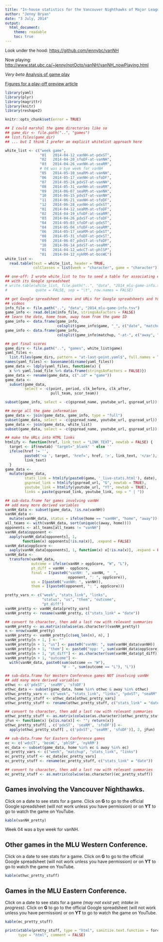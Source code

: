 ```yaml
---
title: "In-house statistics for the Vancouver Nighthawks of Major League Ultimate"
author: "Jenny Bryan"
date: "3 July, 2014"
output:
  html_document:
    theme: readable
    toc: true
---
```


Look under the hood: <https://github.com/jennybc/vanNH>

Now playing: <http://www.stat.ubc.ca/~jenny/notOcto/vanNH/vanNH_nowPlaying.html>

*Very beta* [Analysis of game play](analysis.html)

[Figures for a play-off preview article](2014-06-25_playoff-preview.html)

```r
library(yaml)
library(plyr)
library(magrittr)
library(knitr)
library(reshape2)

knitr::opts_chunk$set(error = TRUE)

## I could marshal the game directories like so
## game_dir <- file.path("..", "games")
## list.files(game_dir)
## ... but I think I prefer an explicit whitelist approach here

white_list <- c("week game",
                "01   2014-04-12_vanNH-at-pdxST",
                "02   2014-04-20_sfoDF-at-vanNH",
                "03   2014-04-26_vanNH-at-seaRM",
                # 04 was a bye week for vanNH
                "05   2014-05-10_seaRM-at-vanNH",
                "06   2014-05-17_vanNH-at-sfoDF",
                "07   2014-05-24_pdxST-at-vanNH",
                "08   2014-05-31_vanNH-at-seaRM",
                "09   2014-06-07_seaRM-at-vanNH",
                "10   2014-06-15_pdxST-at-vanNH",
                "11   2014-06-21_vanNH-at-sfoDF",
                "12   2014-06-28_vanNH-at-pdxST",
                "01   2014-04-12_seaRM-at-sfoDF",
                "02   2014-04-19_sfoDF-at-seaRM",
                "03   2014-04-26_pdxST-at-sfoDF",
                "04   2014-05-03_sfoDF-at-pdxST",
                "04   2014-05-04_sfoDF-at-seaRM",
                "06   2014-05-17_seaRM-at-pdxST",
                "08   2014-05-31_sfoDF-at-pdxST",
                "09   2014-06-07_pdxST-at-sfoDF",
                "10   2014-06-14_pdxST-at-seaRM",
                "01   2014-04-12_wdcCT-at-phlSP",
                "01   2014-04-12_nykRM-at-bosWC")
white_list <-
  read.table(text = white_list, header = TRUE,
             colClasses = list(week = "character", game = "character"))

## one-off: I wrote white_list to tsv to seed a table for associating each game
## with its Google spreadsheet
# write.table(white_list, file.path("..", "data", "2014_mlu-game-info.tsv"),
#             quote = FALSE, sep = "\t", row.names = FALSE)

## get Google spreadsheet names and URLs for Google spreadsheets and YouTube
## videos
info_file <- file.path("..", "data", "2014_mlu-game-info.tsv")
game_info <- read.delim(info_file, stringsAsFactors = FALSE)
## learn the date, home team, away team from the game ID
game_info <- data.frame(game_info,
                        colsplit(game_info$game, "_", c("date", "matchup")))
game_info <- data.frame(game_info,
                        colsplit(game_info$matchup, "-at-", c("away", "home")))

## get final scores
game_dirs <- file.path("..", "games", white_list$game)
yaml_files <-
  list.files(game_dirs, pattern = "at-last-point.yaml$", full.names = TRUE)
names(yaml_files) <- basename(dirname(yaml_files))
game_data <- ldply(yaml_files, function(x) {
  x %>% yaml.load_file %>% data.frame(stringsAsFactors = FALSE)})
game_data <- rename(game_data, c(".id" = "game"))
game_data <-
  subset(game_data,
         select = -c(point, period, clk_before, clk_after,
                     pull_team, scor_team))

subset(game_info, select = -c(gspread_name, youtube_url, gspread_url))

## merge all the game information
game_data <- join(game_data, game_info, type = "full")
subset(game_data, select = -c(gspread_name, youtube_url, gspread_url))
game_data <- join(game_data, white_list)
subset(game_data, select = -c(gspread_name, youtube_url, gspread_url))

## make the URLs into HTML links
htmlify <- function(href, link_text = "LINK_TEXT", newtab = FALSE) {
  target <- if(newtab) 'target="_blank" ' else ''
  ifelse(href != '',
         paste0('<a ', target, 'href=', href, '>', link_text, '</a>'),
         link_text)
  }
game_data <-
  mutate(game_data,
         stats_link = htmlify(paste0(game, '_live-stats.html'), date),
         gspread_link = htmlify(gspread_url, "G", newtab = TRUE),
         youtube_link = htmlify(youtube_url, "YT", newtab = TRUE),
         links = paste(gspread_link, youtube_link, sep = " | "))

## sub-data.frame for games involving vanNH
## add many more derived variables
vanNH_data <- subset(game_data, !is.na(vanNH))
vanNH_data <-
  mutate(vanNH_data, status = ifelse(home == "vanNH", "home", "away"))
all_teams <- with(vanNH_data, sort(unique(c(away, home))))
opponents <- all_teams[all_teams != "vanNH"]
vanNH_data$opponent <- 
  aaply(vanNH_data[opponents], 1,
        function(x) opponents[!is.na(x)], .expand = FALSE)
vanNH_data$oppScore <- 
  aaply(vanNH_data[opponents], 1, function(x) x[!is.na(x)], .expand = FALSE)
vanNH_data <-
  transform(vanNH_data,
            outcome = ifelse(vanNH > oppScore, "W", "L"),
            pt_diff = vanNH - oppScore,
            final = I(paste0("vanNH: ", vanNH, "  ",
                             opponent, ": ", oppScore)),
            us = I(paste0("vanNH: ", vanNH)),
            them = I(paste0(opponent, ": ", oppScore)))

pretty_vars <- c("week", "stats_link", "links",
                 "status", "us", "them", "outcome",
                 "pt_diff")
vanNH_pretty <- vanNH_data[pretty_vars]
vanNH_pretty <- rename(vanNH_pretty, c("stats_link" = "date"))

## convert to character, then add a last row with relevant summaries
vanNH_pretty <- as.matrix(colwise(as.character)(vanNH_pretty))
n <- nrow(vanNH_pretty)
vanNH_pretty <- vanNH_pretty[c(seq_len(n), n), ]
vanNH_pretty[n + 1, ] <- ""
vanNH_pretty[n + 1, "us"] <- paste0("vanNH: ", sum(vanNH_data$vanNH))
vanNH_pretty[n + 1, "them"] <- paste0("opp: ", sum(vanNH_data$oppScore))
vanNH_pretty[n + 1, "pt_diff"] <- as.character(sum(vanNH_data$pt_diff))
vanNH_pretty[n + 1, "outcome"] <- 
  with(vanNH_data, paste0(sum(outcome == "W"),
                          "W - ", sum(outcome == "L"), "L"))

## sub-data.frame for Western Conference games NOT involving vanNH
## add many more derived variables
othwc <- c('pdxST', 'seaRM', 'sfoDF')
othwc_data <- subset(game_data, home %in% othwc & away %in% othwc)
othwc_pretty_vars <- c("week", "stats_link", "links", "pdxST", "seaRM", "sfoDF")
othwc_pretty_stuff <- othwc_data[othwc_pretty_vars]
othwc_pretty_stuff <- rename(othwc_pretty_stuff, c("stats_link" = "date"))

## convert to character, then add a last row with relevant summaries
othwc_pretty_stuff <- as.matrix(colwise(as.character)(othwc_pretty_stuff))
jFun <- function(x) {x[is.na(x)] <- ""; return(x)}
othwc_pretty_stuff[ , c('pdxST', 'seaRM', 'sfoDF')] <- 
  apply(othwc_pretty_stuff[ , c('pdxST', 'seaRM', 'sfoDF')], 2, jFun)

## sub-data.frame for Eastern Conference games
ec <- c('wdcCT', 'bosWC', 'phlSP', 'nykRM')
ec_data <- subset(game_data, home %in% ec & away %in% ec)
ec_pretty_vars <- c("week", "matchup", "stats_link", "links")
ec_pretty_stuff <- ec_data[ec_pretty_vars]
ec_pretty_stuff <- rename(ec_pretty_stuff, c("stats_link" = "date"))

## convert to character, then add a last row with relevant summaries
ec_pretty_stuff <- as.matrix(colwise(as.character)(ec_pretty_stuff))
```

## Games involving the Vancouver Nighthawks.

Click on a date to see stats for a game. Click on __G__ to go to the official Google spreadsheet (will not work unless you have permission) or on __YT__ to go to watch the game on YouTube.

```r
kable(vanNH_pretty)
```

Week 04 was a bye week for vanNH.  

## Other games in the MLU Western Conference.

Click on a date to see stats for a game. Click on __G__ to go to the official Google spreadsheet (will not work unless you have permission) or on __YT__ to go to watch the game on YouTube.

```r
kable(othwc_pretty_stuff)
```

## Games in the MLU Eastern Conference.

Click on a date to see stats for a game *(may not exist yet; intake in progress)*. Click on __G__ to go to the official Google spreadsheet (will not work unless you have permission) or on __YT__ to go to watch the game on YouTube.

```r
kable(ec_pretty_stuff)
```

```r
print(xtable(pretty_stuff, type = "html", sanitize.text.function = force),
      type = "html", comment = FALSE)
```
